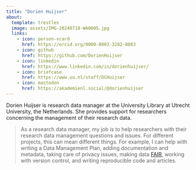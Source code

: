 ```yaml
---
title: "Dorien Huijser"
about:
  template: trestles
  image: assets/IMG-20240718-WA0005.jpg
  links:
    - icon: person-vcard
      href: https://orcid.org/0000-0003-3282-8083
    - icon: github
      href: https://github.com/DorienHuijser
    - icon: linkedin
      href: https://www.linkedin.com/in/dorienhuijser/
    - icon: briefcase
      href: https://www.uu.nl/staff/DCHuijser
    - icon: mastodon
      href: https://akademienl.social/@dorienhuijser
---
```


Dorien Huijser is research data manager at the University Library at Utrecht University, the Netherlands. She provides support for researchers concerning the management of their research data. 

> As a research data manager, my job is to help researchers with their research data management questions and issues.
For different projects, this can mean different things. For example, I can help with writing a Data Management Plan, adding documentation and metadata, 
taking care of privacy issues, making data [FAIR](https://www.go-fair.org/fair-principles/), working with version control, and writing reproducible code and articles.

<!--
## Education

MSc Neuroscience and Cognition | Utrecht University, Utrecht, the Netherlands | Sept 2016 - Feb 2019

BSc Liberal Arts and Sciences  | Utrecht University, Utrecht, the Netherlands | Sept 2013 - Aug 2016

## Experience

Utrecht University Library | Research data manager | July 2021 - present

Erasmus University Rotterdam | Lab & data manager | March 2020 - June 2021

Leiden University | Data manager | Feb 2019 - June 2021

University Medical Center Utrecht | Educational content developer & e-moderator | Feb 2019 - March 2020
-->
